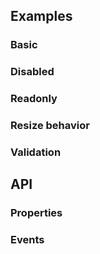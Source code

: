 
## Examples

### Basic

<Playground name="textarea" height="12rem"></Playground>

### Disabled

<Playground name="textarea-disabled" height="12rem"></Playground>

### Readonly

<Playground name="textarea-readonly" height="12rem"></Playground>

### Resize behavior

<Playground name="textarea-rows-cols" height="12rem"></Playground>

### Validation

<Playground name="textarea-validation" height="32rem"></Playground>

## API

### Properties

<Props />

### Events

<Events />
